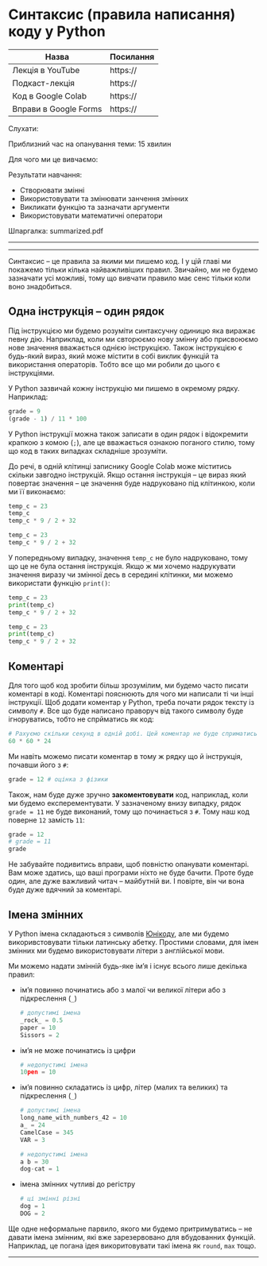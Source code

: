 # Синтаксис (правила написання) коду у Python

| Назва                 | Посилання |
|-----------------------|-----------|
| Лекція в YouTube      | https://  |
| Подкаст-лекція        | https://  |
| Код в Google Colab    | https://  |
| Вправи в Google Forms | https://  |

Слухати:

Приблизний час на опанування теми: 15 хвилин

Для чого ми це вивчаємо:

Результати навчання:

- Створювати змінні
- Використовувати та змінювати занчення змінних
- Викликати функцію та зазначати аргументи
- Використовувати математичні оператори

Шпаргалка: summarized.pdf

---


---

Синтаксис -- це правила за якими ми пишемо код. І у цій главі ми покажемо тільки кілька найважливіших правил. Звичайно, ми не будемо зазначати усі можливі, тому що вивчати правило має сенс тільки коли воно знадобиться.

## Одна інструкція -- один рядок

Під інструкцією ми будемо розуміти синтаксучну одиницю яка виражає певну дію. Наприклад, коли ми свторюємо нову змінну або присвоюємо нове значення вважається однією інструкцією. Також інструкцією є будь-який вираз, який може містити в собі виклик функцій та використання операторів. Тобто все що ми робили до цього є інструкціями. 

<!-- XXX: example of the script  -->

У Python зазвичай кожну інструкцію ми пишемо в окремому рядку. Наприклад:

```python
grade = 9
(grade - 1) / 11 * 100
```

У Python інструкції можна також записати в один рядок і відокремити крапкою з комою (`;`), але це вважається ознакою поганого стилю, тому що код в таких випадках складніше зрозуміти.

До речі, в одній клітинці записнику Google Colab може міститись скільки завгодно інструкцій. Якщо остання інструкція -- це вираз який повертає значення -- це значення буде надруковано під клітинкою, коли ми її виконаємо: 

```python
temp_c = 23
temp_c
temp_c * 9 / 2 + 32
```

```python
temp_c = 23
temp_c * 9 / 2 + 32
```

У попередньому випадку, значення `temp_c` не було надруковано, тому що це не була остання інструкція. Якщо ж ми хочемо надрукувати значення виразу чи змінної десь в середині клітинки, ми можемо використати функцію `print()`: 

```python
temp_c = 23
print(temp_c)
temp_c * 9 / 2 + 32
```

```python
temp_c = 23
print(temp_c)
temp_c * 9 / 2 + 32
```

## Коментарі

Для того щоб код зробити більш зрозумілим, ми будемо часто писати коментарі в коді. Коментарі пояснюють для чого ми написали ті чи інші інструкції. Щоб додати коментар у Python, треба почати рядок тексту із символу `#`. Все що буде написано праворуч від такого символу буде ігноруватись, тобто не спрйматись як код:

```python
# Рахуємо скільки секунд в одній добі. Цей коментар не буде сприматись як код.
60 * 60 * 24
```

Ми навіть можемо писати коментар в тому ж рядку що й інструкція, почавши його з `#`: 

```python
grade = 12 # оцінка з фізики
```

Також, нам буде дуже зручно **закоментовувати** код, наприклад, коли ми будемо експерементувати. У зазначеному внизу випадку, рядок `grade = 11` не буде виконаний, тому що починається з `#`. Тому наш код поверне `12` замість `11`:

```python
grade = 12 
# grade = 11
grade
```

Не забувайте подивитись вправи, щоб повністю опанувати коментарі. Вам може здатись, що ваші програми ніхто не буде бачити. Проте буде один, але дуже важливий читач -- майбутній ви. І повірте, він чи вона буде дуже вдячний за коментарі. 

## Імена змінних

У Python імена складаються з символів [Юнікоду](https://uk.wikipedia.org/wiki/Юнікод), але ми будемо викоривстовувати тільки латинську абетку. Простими словами, для імен змінних ми будемо використовувати літери з англійської мови.

Ми можемо надати змінній будь-яке ім'я і існує всього лише декілька правил:

- iм'я повинно починатись або з малої чи великої літери або з підкреслення (`_`)

  ```python
  # допустимі імена
  _rock_ = 0.5
  paper = 10
  Sissors = 2
  ```

- iм'я не може починатись із цифри
  
  ```python
  # недопустимі імена
  10pen = 10
  ```
  
- ім'я повинно складатись із цифр, літер (малих та великих) та підкреслення (`_`)

  ```python
  # допустимі імена
  long_name_with_numbers_42 = 10
  a_ = 24
  CamelCase = 345
  VAR = 3
  
  # недопустимі імена
  a b = 30
  dog-cat = 1
  ```
  
- імена змінних чутливі до регістру

  ```python
  # ці змінні різні
  dog = 1
  DOG = 2
  ```
  
Ще одне неформальне парвило, якого ми будемо притримуватись -- не давати імена змінним, які вже зарезервовано для вбудованних функцій. Наприклад, це погана ідея викоритовувати такі імена як `round`, `max` тощо.

---
